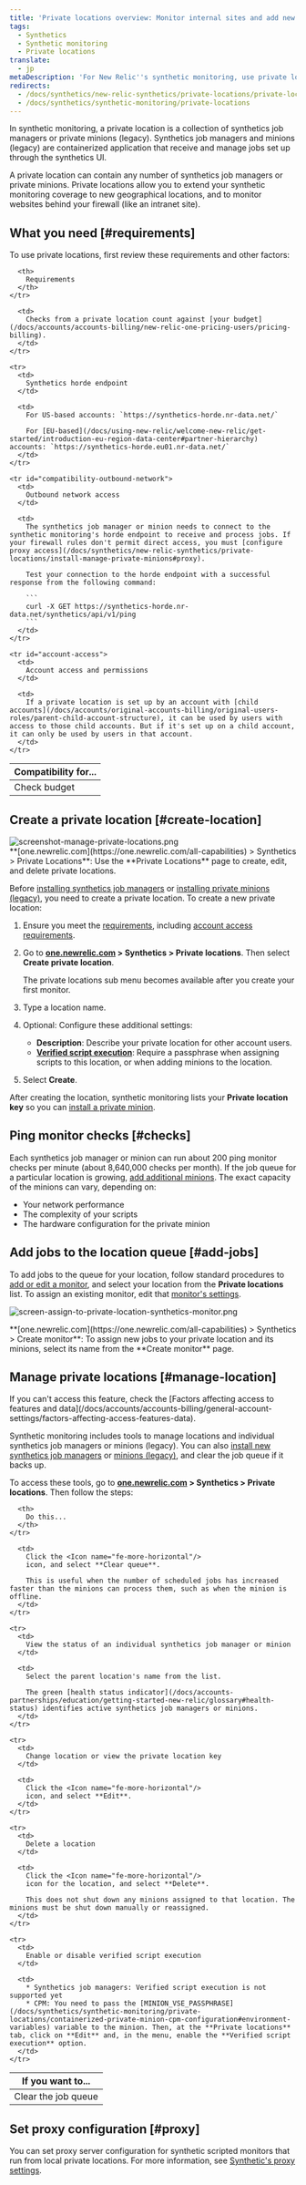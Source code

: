 ```yaml
---
title: 'Private locations overview: Monitor internal sites and add new locations'
tags:
  - Synthetics
  - Synthetic monitoring
  - Private locations
translate:
  - jp
metaDescription: 'For New Relic''s synthetic monitoring, use private locations to run synthetic minions on your own systems, to monitor intranets, or expand geographical coverage.'
redirects:
  - /docs/synthetics/new-relic-synthetics/private-locations/private-locations-overview-monitor-internal-sites-add-new-locations
  - /docs/synthetics/synthetic-monitoring/private-locations
---
```




In synthetic monitoring, a private location is a collection of synthetics job managers or private minions (legacy). Synthetics job managers and minions (legacy) are containerized application that receive and manage jobs set up through the synthetics UI.

A private location can contain any number of synthetics job managers or private minions. Private locations allow you to extend your synthetic monitoring coverage to new geographical locations, and to monitor websites behind your firewall (like an intranet site).

## What you need [#requirements]

To use private locations, first review these requirements and other factors:

<table>
  <thead>
    <tr>
      <th style={{ width: "200px" }}>
        Compatibility for...
      </th>

      <th>
        Requirements
      </th>
    </tr>
  </thead>

  <tbody>
    <tr id="compatibility-check-budget">
      <td>
        Check budget
      </td>

      <td>
        Checks from a private location count against [your budget](/docs/accounts/accounts-billing/new-relic-one-pricing-users/pricing-billing).
      </td>
    </tr>

    <tr>
      <td>
        Synthetics horde endpoint
      </td>

      <td>
        For US-based accounts: `https://synthetics-horde.nr-data.net/`

        For [EU-based](/docs/using-new-relic/welcome-new-relic/get-started/introduction-eu-region-data-center#partner-hierarchy) accounts: `https://synthetics-horde.eu01.nr-data.net/`
      </td>
    </tr>

    <tr id="compatibility-outbound-network">
      <td>
        Outbound network access
      </td>

      <td>
        The synthetics job manager or minion needs to connect to the synthetic monitoring's horde endpoint to receive and process jobs. If your firewall rules don't permit direct access, you must [configure proxy access](/docs/synthetics/new-relic-synthetics/private-locations/install-manage-private-minions#proxy).

        Test your connection to the horde endpoint with a successful response from the following command:

        ```
        curl -X GET https://synthetics-horde.nr-data.net/synthetics/api/v1/ping
        ```
      </td>
    </tr>

    <tr id="account-access">
      <td>
        Account access and permissions
      </td>

      <td>
        If a private location is set up by an account with [child accounts](/docs/accounts/original-accounts-billing/original-users-roles/parent-child-account-structure), it can be used by users with access to those child accounts. But if it's set up on a child account, it can only be used by users in that account.
      </td>
    </tr>
  </tbody>
</table>

## Create a private location [#create-location]

<img title="screenshot-manage-private-locations.png" alt="screenshot-manage-private-locations.png" src={privateLocations}/>

<figcaption>
  **[one.newrelic.com](https://one.newrelic.com/all-capabilities) > Synthetics > Private Locations**: Use the **Private Locations** page to create, edit, and delete private locations.
</figcaption>

Before [installing synthetics job managers](/docs/synthetics/synthetic-monitoring/private-locations/install-job-manager) or [installing private minions (legacy)](/docs/synthetics/new-relic-synthetics/private-locations/install-containerized-private-minions-cpms), you need to create a private location. To create a new private location:

1. Ensure you meet the [requirements](#requirements), including [account access requirements](#account-access).

2. Go to **[one.newrelic.com](https://one.newrelic.com/all-capabilities) > Synthetics > Private locations**. Then select <Icon name="fe-plus-circle"/>
   **Create private location**.

   <Callout variant="tip">
     The private locations sub menu becomes available after you create your first monitor.
   </Callout>

3. Type a location name.

4. Optional: Configure these additional settings:

   * **Description**: Describe your private location for other account users.
   * **[Verified script execution](/docs/synthetics/new-relic-synthetics/private-locations/verified-script-execution-private-locations)**: Require a passphrase when assigning scripts to this location, or when adding minions to the location.

5. Select **Create**.

After creating the location, synthetic monitoring lists your **Private location key** so you can [install a private minion](/docs/synthetics/new-relic-synthetics/private-locations/install-containerized-private-minions-cpms#install-update).

## Ping monitor checks [#checks]

Each synthetics job manager or minion can run about 200 ping monitor checks per minute (about 8,640,000 checks per month). If the job queue for a particular location is growing, [add additional minions](/docs/synthetics/new-relic-synthetics/private-locations/install-containerized-private-minions-cpms#install-update). The exact capacity of the minions can vary, depending on:

* Your network performance
* The complexity of your scripts
* The hardware configuration for the private minion

## Add jobs to the location queue [#add-jobs]

To add jobs to the queue for your location, follow standard procedures to [add or edit a monitor](/docs/synthetics/new-relic-synthetics/using-monitors/add-edit-monitors#adding-monitors), and select your location from the **Private locations** list. To assign an existing monitor, edit that [monitor's settings](/docs/synthetics/new-relic-synthetics/using-monitors/add-edit-monitors#editing-monitors).

<img
  title="screen-assign-to-private-location-synthetics-monitor.png"
  alt="screen-assign-to-private-location-synthetics-monitor.png"
  src={screenAssignToPrivateLocationSyntheticsMonitor0}
/>

<figcaption>
  **[one.newrelic.com](https://one.newrelic.com/all-capabilities) > Synthetics > Create monitor**: To assign new jobs to your private location and its minions, select its name from the **Create monitor** page.
</figcaption>

## Manage private locations [#manage-location]

<Callout variant="tip">
  If you can't access this feature, check the [Factors affecting access to features and data](/docs/accounts/accounts-billing/general-account-settings/factors-affecting-access-features-data).
</Callout>

Synthetic monitoring includes tools to manage locations and individual synthetics job managers or minions (legacy). You can also [install new synthetics job managers](/docs/synthetics/synthetic-monitoring/private-locations/install-job-manager) or [minions (legacy)](/docs/synthetics/synthetic-monitoring/private-locations/install-containerized-private-minions-cpms#install-update), and clear the job queue if it backs up.

To access these tools, go to **[one.newrelic.com](https://one.newrelic.com/all-capabilities) > Synthetics > Private locations**. Then follow the steps:

<table>
  <thead>
    <tr>
      <th style={{ width: "200px" }}>
        If you want to...
      </th>

      <th>
        Do this...
      </th>
    </tr>
  </thead>

  <tbody>
    <tr>
      <td>
        Clear the job queue
      </td>

      <td>
        Click the <Icon name="fe-more-horizontal"/>
        icon, and select **Clear queue**.

        This is useful when the number of scheduled jobs has increased faster than the minions can process them, such as when the minion is offline.
      </td>
    </tr>

    <tr>
      <td>
        View the status of an individual synthetics job manager or minion
      </td>

      <td>
        Select the parent location's name from the list.

        The green [health status indicator](/docs/accounts-partnerships/education/getting-started-new-relic/glossary#health-status) identifies active synthetics job managers or minions. 
      </td>
    </tr>

    <tr>
      <td>
        Change location or view the private location key
      </td>

      <td>
        Click the <Icon name="fe-more-horizontal"/>
        icon, and select **Edit**.
      </td>
    </tr>

    <tr>
      <td>
        Delete a location
      </td>

      <td>
        Click the <Icon name="fe-more-horizontal"/>
        icon for the location, and select **Delete**.

        This does not shut down any minions assigned to that location. The minions must be shut down manually or reassigned.
      </td>
    </tr>

    <tr>
      <td>
        Enable or disable verified script execution
      </td>

      <td>
        * Synthetics job managers: Verified script execution is not supported yet
        * CPM: You need to pass the [MINION_VSE_PASSPHRASE](/docs/synthetics/synthetic-monitoring/private-locations/containerized-private-minion-cpm-configuration#environment-variables) variable to the minion. Then, at the **Private locations** tab, click on **Edit** and, in the menu, enable the **Verified script execution** option.
      </td>
    </tr>
  </tbody>
</table>

## Set proxy configuration [#proxy]

You can set proxy server configuration for synthetic scripted monitors that run from local private locations. For more information, see [Synthetic's proxy settings](/docs/synthetics/synthetic-monitoring/scripting-monitors/set-proxy-settings-properties-scripted-monitors).
